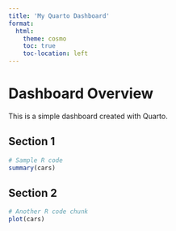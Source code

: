 ```yaml
---
title: 'My Quarto Dashboard'
format: 
  html: 
    theme: cosmo
    toc: true
    toc-location: left
---
```


# Dashboard Overview

This is a simple dashboard created with Quarto.

## Section 1

```r
# Sample R code
summary(cars)
```

## Section 2

```r
# Another R code chunk
plot(cars)
```
